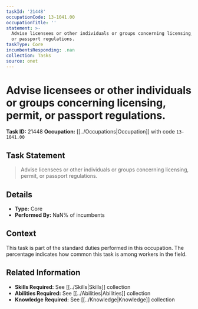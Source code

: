 ```yaml
---
taskId: '21448'
occupationCode: 13-1041.00
occupationTitle: ''
statement: >-
  Advise licensees or other individuals or groups concerning licensing, permit,
  or passport regulations.
taskType: Core
incumbentsResponding: .nan
collection: Tasks
source: onet
---
```

# Advise licensees or other individuals or groups concerning licensing, permit, or passport regulations.

**Task ID:** 21448
**Occupation:** [[../Occupations|Occupation]] with code `13-1041.00`

## Task Statement

> Advise licensees or other individuals or groups concerning licensing, permit, or passport regulations.

## Details

- **Type:** Core
- **Performed By:** NaN% of incumbents

## Context

This task is part of the standard duties performed in this occupation. The percentage indicates how common this task is among workers in the field.

## Related Information

- **Skills Required:** See [[../Skills|Skills]] collection
- **Abilities Required:** See [[../Abilities|Abilities]] collection
- **Knowledge Required:** See [[../Knowledge|Knowledge]] collection
